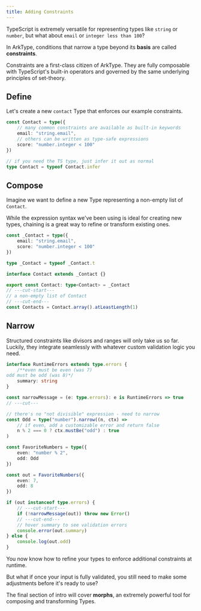 ```yaml
---
title: Adding Constraints
---
```


TypeScript is extremely versatile for representing types like `string` or `number`, but what about `email` or `integer less than 100`?

In ArkType, conditions that narrow a type beyond its **basis** are called **constraints**.

Constraints are a first-class citizen of ArkType. They are fully composable with TypeScript's built-in operators and governed by the same underlying principles of set-theory.

## Define

Let's create a new `contact` Type that enforces our example constraints.

```ts
const Contact = type({
	// many common constraints are available as built-in keywords
	email: "string.email",
	// others can be written as type-safe expressions
	score: "number.integer < 100"
})

// if you need the TS type, just infer it out as normal
type Contact = typeof Contact.infer
```

## Compose

Imagine we want to define a new Type representing a non-empty list of `Contact`.

While the expression syntax we've been using is ideal for creating new types, chaining is a great way to refine or transform existing ones.

```ts
const _Contact = type({
	email: "string.email",
	score: "number.integer < 100"
})

type _Contact = typeof _Contact.t

interface Contact extends _Contact {}

export const Contact: type<Contact> = _Contact
// ---cut-start---
// a non-empty list of Contact
// ---cut-end---
const Contacts = Contact.array().atLeastLength(1)
```

## Narrow

Structured constraints like divisors and ranges will only take us so far. Luckily, they integrate seamlessly with whatever custom validation logic you need.

```ts
interface RuntimeErrors extends type.errors {
	/**even must be even (was 7)
odd must be odd (was 8)*/
	summary: string
}

const narrowMessage = (e: type.errors): e is RuntimeErrors => true
// ---cut---

// there's no "not divisible" expression - need to narrow
const Odd = type("number").narrow((n, ctx) =>
	// if even, add a customizable error and return false
	n % 2 === 0 ? ctx.mustBe("odd") : true
)

const FavoriteNumbers = type({
	even: "number % 2",
	odd: Odd
})

const out = FavoriteNumbers({
	even: 7,
	odd: 8
})

if (out instanceof type.errors) {
	// ---cut-start---
	if (!narrowMessage(out)) throw new Error()
	// ---cut-end---
	// hover summary to see validation errors
	console.error(out.summary)
} else {
	console.log(out.odd)
}
```

You now know how to refine your types to enforce additional constraints at runtime.

But what if once your input is fully validated, you still need to make some adjustments before it's ready to use?

The final section of intro will cover **morphs**, an extremely powerful tool for composing and transforming Types.

